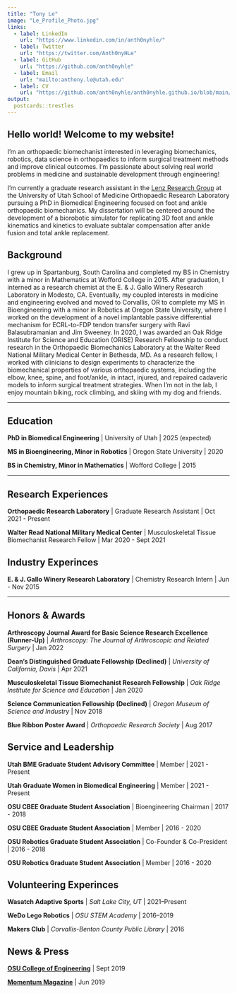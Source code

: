 ```yaml
---
title: "Tony Le"
image: "Le_Profile_Photo.jpg"
links:
  - label: LinkedIn
    url: "https://www.linkedin.com/in/anth0nyhle/"
  - label: Twitter
    url: "https://twitter.com/Anth0nyHLe"
  - label: GitHub
    url: "https://github.com/anth0nyhle"
  - label: Email
    url: "mailto:anthony.le@utah.edu"
  - label: CV
    url: "https://github.com/anth0nyhle/anth0nyhle.github.io/blob/main/Le_CV_20230113.pdf"
output:
  postcards::trestles
---
```

 
## Hello world! Welcome to my website!

I'm an orthopaedic biomechanist interested in leveraging biomechanics, robotics, data science in orthopaedics to inform surgical treatment methods and improve clinical outcomes. I'm passionate about solving real world problems in medicine and sustainable development through engineering!

I'm currently a graduate research assistant in the [Lenz Research Group](https://medicine.utah.edu/orthopaedics/research/labs/harold-dunn/groups/lenz) at the University of Utah School of Medicine Orthopaedic Research Laboratory pursuing a PhD in Biomedical Engineering focused on foot and ankle orthopaedic biomechanics. My dissertation will be centered around the development of a biorobotic simulator for replicating 3D foot and ankle kinematics and kinetics to evaluate subtalar compensation after ankle fusion and total ankle replacement.

## Background

I grew up in Spartanburg, South Carolina and completed my BS in Chemistry with a minor in Mathematics at Wofford College in 2015. After graduation, I interned as a research chemist at the E. & J. Gallo Winery Research Laboratory in Modesto, CA. Eventually, my coupled interests in medicine and engineering evolved and moved to Corvallis, OR to complete my MS in Bioengineering with a minor in Robotics at Oregon State University, where I worked on the development of a novel implantable passive differential mechanism for ECRL-to-FDP tendon transfer surgery with Ravi Balasubramanian and Jim Sweeney. In 2020, I was awarded an Oak Ridge Institute for Science and Education (ORISE) Research Fellowship to conduct research in the Orthopaedic Biomechanics Laboratory at the Walter Reed National Military Medical Center in Bethesda, MD. As a research fellow, I worked with clinicians to design experiments to characterize the biomechanical properties of various orthopaedic systems, including the elbow, knee, spine, and foot/ankle, in intact, injured, and repaired cadaveric models to inform surgical treatment strategies. When I'm not in the lab, I enjoy mountain biking, rock climbing, and skiing with my dog and friends.

***

## Education

**PhD in Biomedical Engineering** | University of Utah | 2025 (expected)

**MS in Bioengineering, Minor in Robotics** | Oregon State University | 2020

**BS in Chemistry, Minor in Mathematics** | Wofford College | 2015

***

## Research Experiences

**Orthopaedic Research Laboratory** | Graduate Research Assistant | Oct 2021 - Present

**Walter Read National Military Medical Center** | Musculoskeletal Tissue Biomechanist Research Fellow | Mar 2020 - Sept 2021


## Industry Experinces

**E. & J. Gallo Winery Research Laboratory** | Chemistry Research Intern | Jun - Nov 2015

***

## Honors & Awards

**Arthroscopy Journal Award for Basic Science Research Excellence (Runner-Up)** | *Arthroscopy: The Journal of Arthroscopic and Related Surgery* | Jan 2022 

**Dean's Distinguished Graduate Fellowship (Declined)** | *University of California, Davis* | Apr 2021

**Musculoskeletal Tissue Biomechanist Research Fellowship** | *Oak Ridge Institute for Science and Education* | Jan 2020

**Science Communication Fellowship (Declined)** | *Oregon Museum of Science and Industry* | Nov 2018

**Blue Ribbon Poster Award** | *Orthopaedic Research Society* | Aug 2017



## Service and Leadership

**Utah BME Graduate Student Advisory Committee** | Member | 2021 - Present

**Utah Graduate Women in Biomedical Engineering** | Member | 2021 - Present

**OSU CBEE Graduate Student Association** | Bioengineering Chairman | 2017 - 2018

**OSU CBEE Graduate Student Association** | Member | 2016 - 2020

**OSU Robotics Graduate Student Association** | Co-Founder & Co-President | 2016 - 2018

**OSU Robotics Graduate Student Association** | Member | 2016 - 2020



## Volunteering Experinces

**Wasatch Adaptive Sports** | *Salt Lake City, UT* | 2021--Present

**WeDo Lego Robotics** | *OSU STEM Academy* | 2016--2019

**Makers Club** | *Corvallis-Benton County Public Library* | 2016



## News & Press

[**OSU College of Engineering**](https://cbee.oregonstate.edu/node/809) | Sept 2019

[**Momentum Magazine**](http://www.journalgraphicsdigitalpublications.com/epubs/OSUALUMNIASSOCIATIONINC/MomentumSpring2019/viewer/desktop/) | Jun 2019
